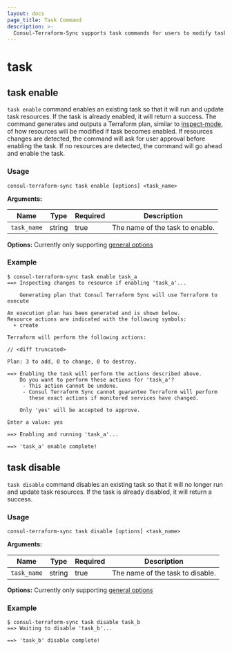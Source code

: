 ```yaml
---
layout: docs
page_title: Task Command
description: >-
  Consul-Terraform-Sync supports task commands for users to modify tasks while the daemon is running
---
```

# task

## task enable

`task enable` command enables an existing task so that it will run and update task resources. If the task is already enabled, it will return a success. The command generates and outputs a Terraform plan, similar to [inspect-mode](/docs/nia/cli#inspect-mode), of how resources will be modified if task becomes enabled. If resources changes are detected, the command will ask for user approval before enabling the task. If no resources are detected, the command will go ahead and enable the task.

### Usage
`consul-terraform-sync task enable [options] <task_name>`

**Arguments:**

| Name | Type	 | Required | Description  |
| -----| ----- | -------- | ------------ |
|`task_name` | string | true | The name of the task to enable.

**Options:** Currently only supporting [general options](/docs/nia/cli#general-options)


### Example

```shell-session
$ consul-terraform-sync task enable task_a
==> Inspecting changes to resource if enabling 'task_a'...

    Generating plan that Consul Terraform Sync will use Terraform to execute

An execution plan has been generated and is shown below.
Resource actions are indicated with the following symbols:
  + create

Terraform will perform the following actions:

// <diff truncated>

Plan: 3 to add, 0 to change, 0 to destroy.

==> Enabling the task will perform the actions described above.
    Do you want to perform these actions for 'task_a'?
     - This action cannot be undone.
     - Consul Terraform Sync cannot guarantee Terraform will perform
       these exact actions if monitored services have changed.

    Only 'yes' will be accepted to approve.

Enter a value: yes

==> Enabling and running 'task_a'...

==> 'task_a' enable complete!
```

## task disable

`task disable` command disables an existing task so that it will no longer run and update task resources. If the task is already disabled, it will return a success.

### Usage
`consul-terraform-sync task disable [options] <task_name>`

**Arguments:**

| Name | Type	 | Required | Description  |
| -----| ----- | -------- | ------------ |
|`task_name` | string | true | The name of the task to disable.

**Options:** Currently only supporting [general options](/docs/nia/cli#general-options)


### Example

```shell-session
$ consul-terraform-sync task disable task_b
==> Waiting to disable 'task_b'...

==> 'task_b' disable complete!
```
